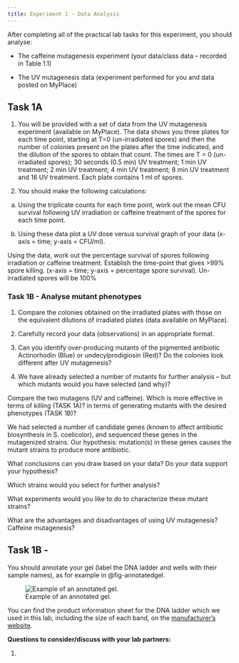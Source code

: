 ```yaml
---
title: Experiment 1 - Data Analysis
---
```


::: {.todo title="Experiment 1 - Data Analysis Tasks"}

After completing all of the practical lab tasks for this experiment, you should analyse:

* The caffeine mutagenesis experiment (your data/class data – recorded in Table 1.1)

*	The UV mutagenesis data (experiment performed for you and data posted on MyPlace)


:::

## Task 1A {#sec-1Adata}

1. You will be provided with a set of data from the UV mutagenesis experiment (available on MyPlace). 
The data shows you three plates for each time point, starting at T=0 (un-irradiated spores) and then the number of colonies present on the plates after the time indicated, and the dilution of the spores to obtain that count. The times are T = 0 (un-irradiated spores); 30 seconds (0.5 min) UV treatment; 1 min UV treatment; 2 min UV treatment; 4 min UV treatment; 8 min UV treatment and 16 UV treatment. Each plate contains 1 ml of spores.

2. You should make the following calculations: 
a.	Using the triplicate counts for each time point, work out the mean CFU survival following UV irradiation or caffeine treatment of the spores for each time point.

b.	Using these data plot a UV dose versus survival graph of your data (x-axis = time; y-axis = CFU/ml).

Using the data, work out the percentage survival of spores following irradiation or caffeine treatment. Establish the time-point that gives >99% spore killing. (x-axis = time; y-axis = percentage spore survival). Un-irradiated spores will be 100%



### Task 1B - Analyse mutant phenotypes

1.	Compare the colonies obtained on the irradiated plates with those on the equivalent dilutions of irradiated plates (data available on MyPlace). 

2.	Carefully record your data (observations) in an appropriate format.

3.	Can you identify over-producing mutants of the pigmented antibiotic Actinorhodin (Blue) or undecylprodigiosin (Red)? Do the colonies look different after UV mutagenesis?

4.	We have already selected a number of mutants for further analysis – but which mutants would you have selected (and why)?

Compare the two mutagens (UV and caffeine). Which is more effective in terms of killing (TASK 1A)? in terms of generating mutants with the desired phenotypes (TASK 1B)?






::: {#discussion-questions .discussion title="Experiment 1 - discussion questions"}

We had selected a number of candidate genes (known to affect antibiotic biosynthesis in S. coelicolor), and sequenced these genes in the mutagenized strains. Our hypothesis: mutation(s) in these genes causes the mutant strains to produce more antibiotic. 

What conclusions can you draw based on your data? Do your data support your hypothesis?

Which strains would you select for further analysis?

What experiments would you like to do to characterize these mutant strains?

What are the advantages and disadvantages of using UV mutagenesis? Caffeine mutagenesis?

:::

::: {.discussion-hints title="Hints - questions to consider as you discuss this experiment" collapse="true"}


:::


 



## Task 1B -  {#sec-1Bdata}





You should annotate your gel (label the DNA ladder and wells with their sample names), as for example in @fig-annotatedgel. 

![Example of an annotated gel.](images/annotatedgel.jpg){#fig-annotatedgel}

You can find the product information sheet for the DNA ladder which we used in this lab, including the size of each band, on the <a href="https://www.neb.com/en-gb/products/n3232-1-kb-dna-ladder">manufacturer's website</a>. 

::: {#discussion-streak .discussion title="Interpreting the results from your agarose gels"}

**Questions to consider/discuss with your lab partners:**

1. 

:::

::: {.discussion-hints title="Hints - interpreting the example gel results" collapse="true"}

:::